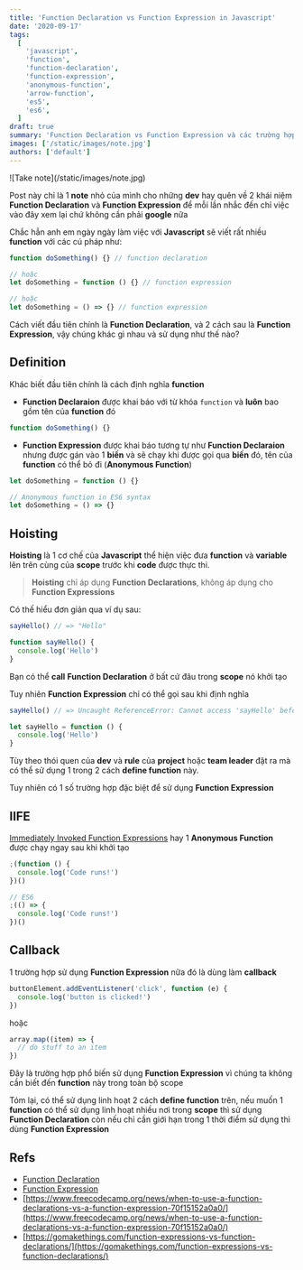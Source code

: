 ```yaml
---
title: 'Function Declaration vs Function Expression in Javascript'
date: '2020-09-17'
tags:
  [
    'javascript',
    'function',
    'function-declaration',
    'function-expression',
    'anonymous-function',
    'arrow-function',
    'es5',
    'es6',
  ]
draft: true
summary: 'Function Declaration vs Function Expression và các trường hợp sử dụng'
images: ['/static/images/note.jpg']
authors: ['default']
---
```



<UnsplashPhotoInfo photoURL="https://unsplash.com/photos/S3JdHNXSfnA" author="Will H McMahan" />
![Take note](/static/images/note.jpg)

Post này chỉ là 1 **note** nhỏ của mình cho những **dev** hay quên về 2 khái niệm **Function Declaration** và **Function Expression** để mỗi lần nhắc đến chỉ việc vào đây xem lại chứ không cần phải **google** nữa <Twemoji emoji="grinning face with sweat" />

Chắc hẳn anh em ngày ngày làm việc với **Javascript** sẽ viết rất nhiều **function** với các cú pháp như:

```javascript
function doSomething() {} // function declaration

// hoặc
let doSomething = function () {} // function expression

// hoặc
let doSomething = () => {} // function expression
```

Cách viết đầu tiên chính là **Function Declaration**, và 2 cách sau là **Function Expression**, vậy chúng khác gì nhau và sử dụng như thế nào?

## Definition

Khác biết đầu tiên chính là cách định nghĩa **function**

- **Function Declaraion** được khai báo với từ khóa `function` và **luôn** bao gồm tên của **function** đó

```javascript
function doSomething() {}
```

- **Function Expression** được khai báo tương tự như **Function Declaraion** nhưng được gán vào 1 **biến** và sẽ chạy khi được gọi qua **biến** đó, tên của **function** có thể bỏ đi (**Anonymous Function**)

```javascript
let doSomething = function () {}

// Anonymous function in ES6 syntax
let doSomething = () => {}
```

## Hoisting

**Hoisting** là 1 cơ chế của **Javascript** thể hiện việc đưa **function** và **variable** lên trên cùng của **scope** trước khi **code** được thực thi.

> **Hoisting** chỉ áp dụng **Function Declarations**, không áp dụng cho **Function Expressions**

Có thế hiểu đơn giản qua ví dụ sau:

```js
sayHello() // => "Hello"

function sayHello() {
  console.log('Hello')
}
```

Bạn có thể **call** **Function Declaration** ở bất cứ đâu trong **scope** nó khởi tạo

Tuy nhiên **Function Expression** chỉ có thể gọi sau khi định nghĩa

```js
sayHello() // => Uncaught ReferenceError: Cannot access 'sayHello' before initialization

let sayHello = function () {
  console.log('Hello')
}
```

Tùy theo thói quen của **dev** và **rule** của **project** hoặc **team leader** đặt ra mà có thể sử dụng 1 trong 2 cách **define function** này.

Tuy nhiên có 1 số trường hợp đặc biệt để sử dụng **Function Expression**

## IIFE

[Immediately Invoked Function Expressions](https://mariusschulz.com/blog/use-cases-for-javascripts-iifes) hay 1 **Anonymous Function** được chạy ngay sau khi khởi tạo

```js
;(function () {
  console.log('Code runs!')
})()

// ES6
;(() => {
  console.log('Code runs!')
})()
```

## Callback

1 trường hợp sử dụng **Function Expression** nữa đó là dùng làm **callback**

```js
buttonElement.addEventListener('click', function (e) {
  console.log('button is clicked!')
})
```

hoặc

```js
array.map((item) => {
  // do stuff to an item
})
```

Đây là trường hợp phổ biến sử dụng **Function Expression** vì chúng ta không cần biết đến **function** này trong toàn bộ scope

Tóm lại, có thể sử dụng linh hoạt 2 cách **define function** trên, nếu muốn 1 **function** có thể sử dụng linh hoạt nhiều nơi trong **scope** thì sử dụng **Function Declaration** còn nếu chỉ cần giới hạn trong 1 thời điểm sử dụng thì dùng **Function Expression**

## Refs

- [Function Declaration](https://developer.mozilla.org/en-US/docs/Web/JavaScript/Reference/Statements/function)
- [Function Expression](https://developer.mozilla.org/en-US/docs/web/JavaScript/Reference/Operators/function)
- [https://www.freecodecamp.org/news/when-to-use-a-function-declarations-vs-a-function-expression-70f15152a0a0/](https://www.freecodecamp.org/news/when-to-use-a-function-declarations-vs-a-function-expression-70f15152a0a0/)
- [https://gomakethings.com/function-expressions-vs-function-declarations/](https://gomakethings.com/function-expressions-vs-function-declarations/)
